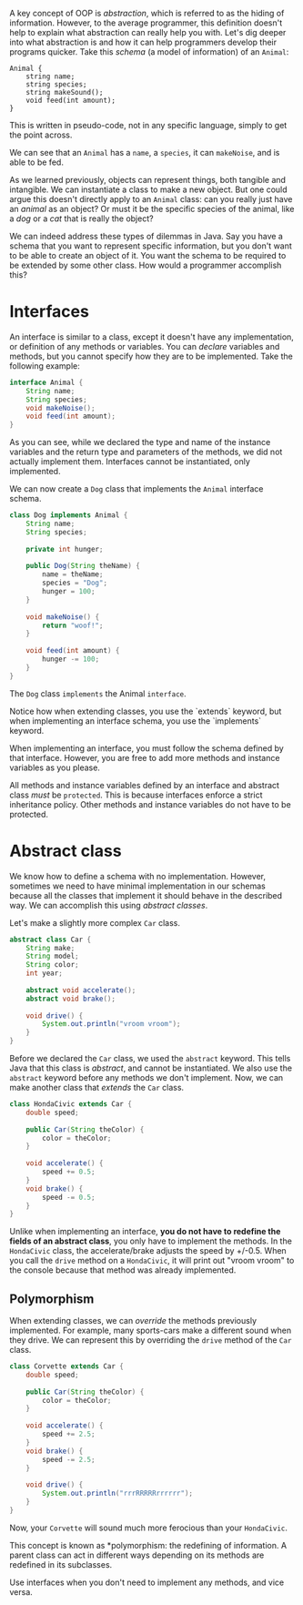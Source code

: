 A key concept of OOP is *abstraction*, which is referred to as the hiding of information. However, to the average programmer, this definition doesn't help to explain what abstraction can really help you with. Let's dig deeper into what abstraction is and how it can help programmers develop their programs quicker.
Take this *schema* (a model of information) of an `Animal`:

```
Animal {
    string name;
    string species;
    string makeSound();
    void feed(int amount);
}
```

<Callout>
This is written in pseudo-code, not in any specific language, simply to get the point across.
</Callout>

We can see that an `Animal` has a `name`, a `species`, it can `makeNoise`, and is able to be fed.

As we learned previously, objects can represent things, both tangible and intangible. We can instantiate a class to make a new object. But one could argue this doesn't directly apply to an `Animal` class: can you really just have an *animal* as an object? Or must it be the specific species of the animal, like a *dog* or a *cat*  that is really the object?

We can indeed address these types of dilemmas in Java. Say you have a schema that you want to represent specific information, but you don't want to be able to create an object of it. You want the schema to be required to be extended by some other class. How would a programmer accomplish this?

# Interfaces

An interface is similar to a class, except it doesn't have any implementation, or definition of any methods or variables. You can *declare* variables and methods, but you cannot specify how they are to be implemented. Take the following example:

```java
interface Animal {
    String name;
    String species;
    void makeNoise();
    void feed(int amount);
}
```

As you can see, while we declared the type and name of the instance variables and the return type and parameters of the methods, we did not actually implement them. Interfaces cannot be instantiated, only implemented.

We can now create a `Dog` class that implements the `Animal` interface schema.

```java
class Dog implements Animal {
    String name;
    String species;
    
    private int hunger;
    
    public Dog(String theName) {
        name = theName;
        species = "Dog";
        hunger = 100;
    }
    
    void makeNoise() {
        return "woof!";
    }
    
    void feed(int amount) {
        hunger -= 100;
    }
}
```

The `Dog` class `implements` the Animal `interface`. 

<Callout info>
Notice how when extending classes, you use the `extends` keyword, but when implementing an interface schema, you use the `implements` keyword.
</Callout>

When implementing an interface, you must follow the schema defined by that interface. However, you are free to add more methods and instance variables as you please.

All methods and instance variables defined by an interface and abstract class *must* be `protected`. This is because interfaces enforce a strict inheritance policy. Other methods and instance variables do not have to be protected.

# Abstract class

We know how to define a schema with no implementation. However, sometimes we need to have minimal implementation in our schemas because all the classes that implement it should behave in the described way. We can accomplish this using *abstract classes*.

Let's make a slightly more complex `Car` class.

```java
abstract class Car {
    String make;
    String model;
    String color;
    int year;
    
    abstract void accelerate();
    abstract void brake();
    
    void drive() {
        System.out.println("vroom vroom");
    }
}
```

Before we declared the `Car` class, we used the `abstract` keyword. This tells Java that this class is *abstract*, and cannot be instantiated. We also use the `abstract` keyword before any methods we don't implement. Now, we can make another class that *extends* the `Car` class.

```java
class HondaCivic extends Car {
    double speed;
    
    public Car(String theColor) {
        color = theColor;
    }
    
    void accelerate() {
        speed += 0.5;
    }
    void brake() {
        speed -= 0.5;
    }
}
```

Unlike when implementing an interface, **you do not have to redefine the fields of an abstract class**, you only have to implement the methods. In the `HondaCivic` class, the accelerate/brake adjusts the speed by +/-0.5. When you call the `drive` method on a `HondaCivic`,  it will print out "vroom vroom" to the console because that method was already implemented.

## Polymorphism

When extending classes, we can *override* the methods previously implemented. For example, many sports-cars make a different sound when they drive. We can represent this by overriding the `drive` method of the `Car` class.

```java
class Corvette extends Car {
    double speed;
    
    public Car(String theColor) {
        color = theColor;
    }
    
    void accelerate() {
        speed += 2.5;
    }
    void brake() {
        speed -= 2.5;
    }
    
    void drive() {
        System.out.println("rrrRRRRRrrrrrr");
    }
}
```

Now, your `Corvette` will sound much more ferocious than your `HondaCivic`.

This concept is known as *polymorphism: the redefining of information. A parent class can act in different ways depending on its methods are redefined in its subclasses. 

<Callout info>
Use interfaces when you don't need to implement any methods, and vice versa.
</Callout>